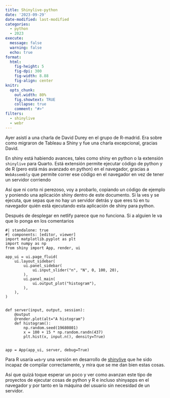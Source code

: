 ```yaml
---
title: Shinylive-python
date: '2023-09-29'
date-modified: last-modified
categories:
  - python
  - 2023
execute: 
  message: false
  warning: false
  echo: true
format: 
  html: 
    fig-height: 5
    fig-dpi: 300
    fig-width: 8.88
    fig-align: center
knitr:
  opts_chunk:
    out.width: 80%
    fig.showtext: TRUE
    collapse: true
    comment: "#>"
filters:
  - shinylive
  - webr
---
```


Ayer asistí a una charla de David Durey en el grupo de R-madrid. Era
sobre como migraron de Tableau a Shiny y fue una charla excepcional,
gracias David.

En shiny está habiendo avances, tales como shiny en python o la
extensión `shinylive` para Quarto. Está extensión permite ejecutar
código de python y de R (pero está más avanzado en python) en el
navegador, gracias a `WebAssembly` que permite correr ese código en el
navegador en vez de tener un servidor corriendo

Así que ni corto ni perezoso, voy a probarlo, copiando un código de
ejemplo y poniendo una aplicación shiny dentro de este documento. Si la
ves y se ejecuta, que sepas que no hay un servidor detrás y que eres tú
en tu navegador quién está ejecutando esta aplicación de shiny para
python.

::: callout-caution
Después de desplegar en netlify parece que no funciona. Si a alguien le
va que lo ponga en los comentarios
:::

```shinylive-python
#| standalone: true
#| components: [editor, viewer]
import matplotlib.pyplot as plt
import numpy as np
from shiny import App, render, ui

app_ui = ui.page_fluid(
    ui.layout_sidebar(
        ui.panel_sidebar(
            ui.input_slider("n", "N", 0, 100, 20),
        ),
        ui.panel_main(
            ui.output_plot("histogram"),
        ),
    ),
)


def server(input, output, session):
    @output
    @render.plot(alt="A histogram")
    def histogram():
        np.random.seed(19680801)
        x = 100 + 15 * np.random.randn(437)
        plt.hist(x, input.n(), density=True)


app = App(app_ui, server, debug=True)

```

Para R usaría `webr`y una versión en desarrollo de
[shinylive](https://github.com/posit-dev/shinylive) que he sido incapaz
de compilar correctamente, y mira que se me dan bien estas cosas.

Así que quizá toque esperar un poco y ver como avanzan este tipo de
proyectos de ejecutar cosas de python y R e incluso shinyapps en el
navegador y por tanto en la máquina del usuario sin necesidad de un
servidor.
